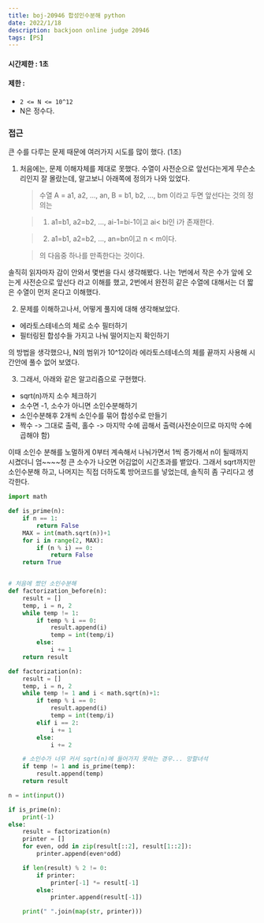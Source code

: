 ```yaml
---
title: boj-20946 합성인수분해 python
date: 2022/1/18
description: backjoon online judge 20946
tags: [PS]
---
```


#### 시간제한 : 1초

#### 제한 :
- `2 <= N <= 10^12`
- N은 정수다.

### 접근
큰 수를 다루는 문제 때문에 여러가지 시도를 많이 했다. (1조)

1. 처음에는, 문제 이해자체를 제대로 못했다. 수열이 사전순으로 앞선다는게게 무슨소리인지 잘 몰랐는데, 알고보니 아래쪽에 정의가 나와 있었다.
    > 수열 A = a1, a2, ..., an, B = b1, b2, ..., bm 이라고 두면 앞선다는 것의 정의는

    > 1. a1=b1, a2=b2, ..., ai-1=bi-1이고 ai< bi인 i가 존재한다.

    > 2. a1=b1, a2=b2, ..., an=bn이고 n < m이다.

    > 의 다음중 하나를 만족한다는 것이다.


솔직히 읽자마자 감이 안와서 몇번을 다시 생각해봤다. 나는 1번에서 작은 수가 앞에 오는게 사전순으로 앞선다 라고 이해를 했고, 2번에서 완전히 같은 수열에 대해서는 더 짧은 수열이 먼저 온다고 이해했다.

2. 문제를 이해하고나서, 어떻게 풀지에 대해 생각해보았다.
- 에라토스테네스의 체로 소수 필터하기
- 필터링된 합성수들 가지고 나눠 떨어지는지 확인하기

의 방법을 생각했으나, N의 범위가 10^12이라 에라토스테네스의 체를 끝까지 사용해 시간안에 풀수 없어 보였다.

3. 그래서, 아래와 같은 알고리즘으로 구현했다.
- sqrt(n)까지 소수 체크하기
- 소수면 -1, 소수가 아니면 소인수분해하기
- 소인수분해후 2개씩 소인수를 묶어 합성수로 만들기
- 짝수 -> 그대로 출력, 홀수 -> 마지막 수에 곱해서 출력(사전순이므로 마지막 수에
  곱해야 함)

이때 소인수 분해를 노멀하게 0부터 계속해서 나눠가면서 1씩 증가해서 n이 될때까지 시켰더니 엄~~~~청 큰 소수가 나오면 어김없이 시간초과를 뱉았다. 그래서 sqrt까지만 소인수분해 하고, 나머지는 직접 더하도록 방어코드를 넣었는데, 솔직히 좀 구리다고 생각한다.
```python
import math

def is_prime(n):
    if n == 1:
        return False
    MAX = int(math.sqrt(n))+1
    for i in range(2, MAX):
        if (n % i) == 0:
            return False
    return True


# 처음에 짰던 소인수분해
def factorization_before(n):
    result = []
    temp, i = n, 2
    while temp != 1:
        if temp % i == 0:
            result.append(i)
            temp = int(temp/i)
        else:
            i += 1
    return result

def factorization(n):
    result = []
    temp, i = n, 2
    while temp != 1 and i < math.sqrt(n)+1:
        if temp % i == 0:
            result.append(i)
            temp = int(temp/i)
        elif i == 2:
            i += 1
        else:
            i += 2

    # 소인수가 너무 커서 sqrt(n)에 들어가지 못하는 경우... 망할녀석
    if temp != 1 and is_prime(temp):
        result.append(temp)
    return result

n = int(input())

if is_prime(n):
    print(-1)
else:
    result = factorization(n)
    printer = []
    for even, odd in zip(result[::2], result[1::2]):
        printer.append(even*odd)

    if len(result) % 2 != 0:
        if printer:
            printer[-1] *= result[-1]
        else:
            printer.append(result[-1])

    print(" ".join(map(str, printer)))
```
